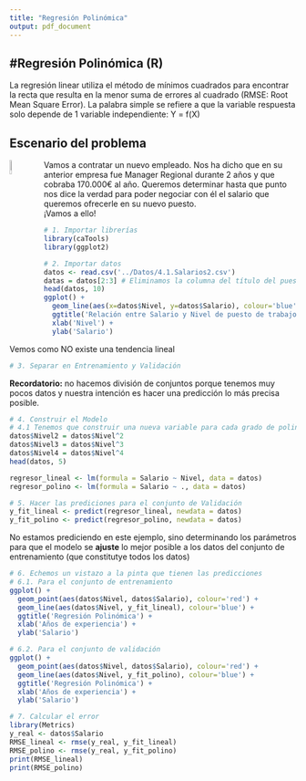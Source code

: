 ```yaml
---
title: "Regresión Polinómica"
output: pdf_document
---
```


#Regresión Polinómica (R)
---
La regresión linear utiliza el método de mínimos cuadrados para encontrar la recta que resulta en la menor suma de errores al cuadrado (RMSE: Root Mean Square Error).
La palabra simple se refiere a que la variable respuesta solo depende de 1 variable independiente: Y = f(X)


Escenario del problema
---

<img src='../Imagenes/entrevista.png' style='width:8%;height:8%;float:left;margin-right:20px'>
Vamos a contratar un nuevo empleado. Nos ha dicho que en su anterior empresa fue Manager Regional durante 2 años y que cobraba 170.000€ al año. Queremos determinar hasta que punto nos dice la verdad para poder negociar con él el salario que queremos ofrecerle en su nuevo puesto.  
¡Vamos a ello!

```r
# 1. Importar librerías
library(caTools)
library(ggplot2)
```

```r
# 2. Importar datos
datos <- read.csv('../Datos/4.1.Salarios2.csv')
datas = datos[2:3] # Eliminamos la columna del título del puesto y nos quedamos con el nivel
head(datos, 10)
ggplot() + 
  geom_line(aes(x=datos$Nivel, y=datos$Salario), colour='blue') +
  ggtitle('Relación entre Salario y Nivel de puesto de trabajo') +
  xlab('Nivel') +
  ylab('Salario')
```
Vemos como NO existe una tendencia lineal

```r
# 3. Separar en Entrenamiento y Validación
```
**Recordatorio:** no hacemos división de conjuntos porque tenemos muy pocos datos y nuestra intención es hacer una predicción lo más precisa posible.

```r
# 4. Construir el Modelo
# 4.1 Tenemos que construir una nueva variable para cada grado de polinomio que queramos. Si por ejemplo, queremos un polinomio de grado 4: (Y = C + aX + bX^2 + cX^3 + dX4)
datos$Nivel2 = datos$Nivel^2
datos$Nivel3 = datos$Nivel^3
datos$Nivel4 = datos$Nivel^4
head(datos, 5)

regresor_lineal <- lm(formula = Salario ~ Nivel, data = datos)
regresor_polino <- lm(formula = Salario ~ ., data = datos)

```

```r
# 5. Hacer las prediciones para el conjunto de Validación
y_fit_lineal <- predict(regresor_lineal, newdata = datos)
y_fit_polino <- predict(regresor_polino, newdata = datos)
```
No estamos prediciendo en este ejemplo, sino determinando los parámetros para que el modelo se **ajuste** lo mejor posible a los datos del conjunto de entrenamiento (que constitutye todos los datos)

```r
# 6. Echemos un vistazo a la pinta que tienen las predicciones
# 6.1. Para el conjunto de entrenamiento
ggplot() +
  geom_point(aes(datos$Nivel, datos$Salario), colour='red') +
  geom_line(aes(datos$Nivel, y_fit_lineal), colour='blue') +
  ggtitle('Regresión Polinómica') +
  xlab('Años de experiencia') +
  ylab('Salario')

# 6.2. Para el conjunto de validación
ggplot() +
  geom_point(aes(datos$Nivel, datos$Salario), colour='red') +
  geom_line(aes(datos$Nivel, y_fit_polino), colour='blue') +
  ggtitle('Regresión Polinómica') +
  xlab('Años de experiencia') +
  ylab('Salario')
```

```r
# 7. Calcular el error
library(Metrics)
y_real <- datos$Salario
RMSE_lineal <- rmse(y_real, y_fit_lineal)
RMSE_polino <- rmse(y_real, y_fit_polino)
print(RMSE_lineal)
print(RMSE_polino)
```
